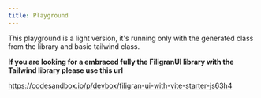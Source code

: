 ```yaml
---
title: Playground
---
```


This playground is a light version, it's running only with the generated class from the library and basic tailwind class.

<CodePlayground />

**If you are looking for a embraced fully the FiligranUI library with the Tailwind library please use this url**

https://codesandbox.io/p/devbox/filigran-ui-with-vite-starter-js63h4
